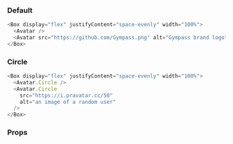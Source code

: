 ### Default

```javascript
<Box display="flex" justifyContent="space-evenly" width="100%">
  <Avatar />
  <Avatar src="https://github.com/Gympass.png" alt="Gympass brand logo" />
</Box>
```

### Circle

```javascript
<Box display="flex" justifyContent="space-evenly" width="100%">
  <Avatar.Circle />
  <Avatar.Circle
    src="https://i.pravatar.cc/50"
    alt="an image of a random user"
  />
</Box>
```

### Props

<PropsTable component="Avatar" platform="web" />
